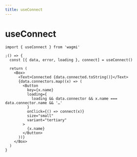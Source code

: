 ```yaml
---
title: useConnect
---
```


# useConnect

```tsx
import { useConnect } from 'wagmi'
```

```tsx live
;() => {
  const [{ data, error, loading }, connect] = useConnect()

  return (
    <Box>
      <Text>Connected {data.connected.toString()}</Text>
      {data.connectors.map((x) => (
        <Button
          key={x.name}
          loading={
            loading && data.connector && x.name === data.connector.name && '…'
          }
          onClick={() => connect(x)}
          size="small"
          variant="tertiary"
        >
          {x.name}
        </Button>
      ))}
    </Box>
  )
}
```
